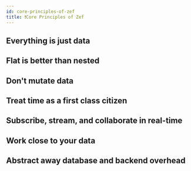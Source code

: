 ```yaml
---
id: core-principles-of-zef
title: ❗️Core Principles of Zef
---
```


## Everything is just data

## Flat is better than nested

## Don't mutate data

## Treat time as a first class citizen

## Subscribe, stream, and collaborate in real-time

## Work close to your data

## Abstract away database and backend overhead

<!---
### It's just data
Keeping state separated from the compute that operates on it is a principle that most experienced programmers who have worked on complex projects can agree on. A zefDB graph is a highly versatile and flexible data structure where one can keep all of that state.

### The ontological rule of zef
The more complex your project grows, the more you realize that the data structure you should have used to model the real world is a graph. 


### If in doubt, go granular
This is another way of expressing the "Zen of Python" rule "Flat is better than nested". We often found ourselves refactoring our state layout: Should a given thing be a field/property (nested) of a node on a property graph or should we make it a separate node. After doing this N+1 times where N is too many, we decided to try out something radically different. 

**No properties, no nesting whatsoever in our data structure. Ever! Extreme flatness and no structurally imposed hierarchy. The ontological anarchist's dream.**

 We did this after noticing that our refactorings were *always* a one way street. It was always breaking down a more nested data structure into a less nested one. It was always making something that was a field a separate thing, because some completely different part of our model needed to refer to it on the graph.

 Never did we think in retrospect: "this thing that we modeled as a separate node should actually have been a field.



### Ontological hierarchies are in the eye of the beholder
A certain order of nesting fields may make a lot of sense when implementing it in one context. But when accessing the very same data in a different context a few weeks later when solving a different problem, one often notices an impedance mismatch of the originally chosen data layout with the new problem. Often one seeks the perfect nested data layout fulfilling various constraints in a larger project and justifies the conflicting requirements with "engineering is always about tradeoffs". Sometimes no tradeoffs need to be made once one recognizes that the underlying problem is that the problem domain is isomorphic to a graph with cross-connections and not a tree. 

Choosing nested structs (or equivalently nested dictionaries, object, ...) inherently couples data layout to ontology. This may often be the easiest and best thing to do for simple domains that map well onto a tree. But it is important to realize that using a tree structure to model real world relations is a choice, albeit one that is so common than many a programmer doesn't even consider asking whether a nested set of structs is the right data type for the problem.


### Don't mutate your critical data
Self evident.


### No separate query language, rather a DSL library
The architectural pattern is completely different from most other databases. There is no *database server*. zefDB is designed as a relativistic distributed information management system from the very core. You don't send a query to a server and get an answer back that you need to validate, unpack into local data strcutures etc.
The data that you are interested in (subpart of a graph) is simply copied into your memory and you can query it in whichever way you want. Why would you need a separate query language, rather than just taking the very language you are working with in any case? zefDB as a library provides you a plethora of functions and composable operators that can be used together with all other existing languages constructs, libraries in the very code that you are writing.



### Why do have the database ↔ internal data structures dichotomy?

Especially in retrospect, we actually do not know the answer to this question. Possible reasons someone may bring up (please feel free to propose others)
1. performance
2. our programming language tools are not as good as e.g. SQL to efficiently get the information we want in a complex domain
3. happenstance
4. high storage cost compared to ephemeral in-memory structures

We don't actually k

The more we thin


## Goals & Positioning
* 
* fully embrace parallelism and distributed computing. Separating data from compute and making the core data immutable allows for safe sharing between threads and processes
* zefDB inter-process communication should be written lock-free. Try to escape Amdahl's law. Using atomics on shared memory (zefDB uses mmap) should be possible, even across processes:
> 29.4: [Note: Operations that are lock-free should also be address-free. That is, atomic operations on the same memory location via two diﬀerent addresses will communicate atomically. The implementation should not depend on any per-process state. This restriction enables communication by memory that is mapped into a process more than once and by memory that is shared between two processes. —end note] 


## Key Features
- **Support for Python, C++, Julia**: Depending on need, more coming in the future.
- **No separate query language**: Build queries using your programming language of choice (and copy/paste it to others, even if they're using a different language). See an example here.
- **Time versioning built-in**: Immutable, append-only data structures mean all change history is automatically captured and catalogued across time.
- **Model complex relationships**: Create an edge on an edge...then add another edge if needed.
- **Clear graph ownership and view permissions**: Distinguish permissions and reassign new owners or views on the fly.
- **Share graphs with a single link**: Share instant access to your graph by messaging its UID via Slack, WhatsApp, or any other messaging platform. See an example here.
- **Collaborate in real-time**: Take a graph UID and stream others' changes instantly in real-time.
--->